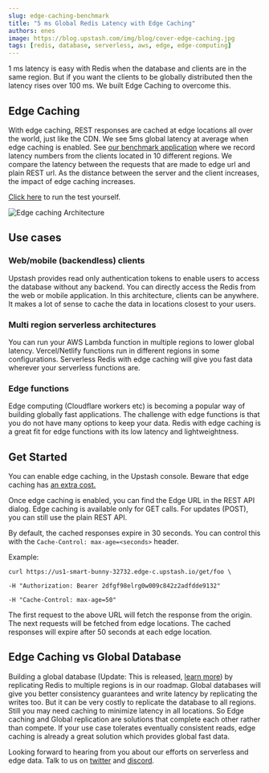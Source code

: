 ```yaml
---
slug: edge-caching-benchmark
title: "5 ms Global Redis Latency with Edge Caching"
authors: enes
image: https://blog.upstash.com/img/blog/cover-edge-caching.jpg
tags: [redis, database, serverless, aws, edge, edge-computing]
---
```


1 ms latency is easy with Redis when the database and clients are in the same region. But if you want the clients to be globally distributed then the latency rises over 100 ms. We built Edge Caching to overcome this.

## Edge Caching

With edge caching, REST responses are cached at edge locations all over the world, just like the CDN. We see 5ms global latency at average when edge caching is enabled. See [our benchmark application](https://edge-benchmark.vercel.app/) where we record latency numbers from the clients located in 10 different regions. We compare the latency between the requests that are made to edge url and plain REST url. As the distance between the server and the client increases, the impact of edge caching increases.

[Click here](https://edge-benchmark.vercel.app/) to run the test yourself.

![Edge caching Architecture](/blog/edge-caching.png "Edge caching Architecture")

## Use cases

### Web/mobile (backendless) clients

Upstash provides read only authentication tokens to enable users to access the database without any backend. You can directly access the Redis from the web or mobile application. In this architecture, clients can be anywhere. It makes a lot of sense to cache the data in locations closest to your users.

### Multi region serverless architectures

You can run your AWS Lambda function in multiple regions to lower global latency. Vercel/Netlify functions run in different regions in some configurations. Serverless Redis with edge caching will give you fast data wherever your serverless functions are.

### Edge functions

Edge computing (Cloudflare workers etc) is becoming a popular way of building globally fast applications. The challenge with edge functions is that you do not have many options to keep your data. Redis with edge caching is a great fit for edge functions with its low latency and lightweightness.

## Get Started

You can enable edge caching, in the Upstash console. Beware that edge caching has [an extra cost.](https://docs.upstash.com/account/pricing#edge-caching)

Once edge caching is enabled, you can find the Edge URL in the REST API dialog. Edge caching is available only for GET calls. For updates (POST), you can still use the plain REST API.

By default, the cached responses expire in 30 seconds. You can control this with the `Cache-Control: max-age=<seconds>` header.

Example:

```shell
curl https://us1-smart-bunny-32732.edge-c.upstash.io/get/foo \

-H "Authorization: Bearer 2dfgf98elrg0w009c842z2adfdde9132"

-H "Cache-Control: max-age=50"
```

The first request to the above URL will fetch the response from the origin. The next requests will be fetched from edge locations. The cached responses will expire after 50 seconds at each edge location.

## Edge Caching vs Global Database

Building a global database (Update: This is released, [learn more](https://blog.upstash.com/global-database)) by replicating Redis to multiple regions is in our roadmap. Global databases will give you better consistency guarantees and write latency by replicating the writes too. But it can be very costly to replicate the database to all regions. Still you may need caching to minimize latency in all locations. So Edge caching and Global replication are solutions that complete each other rather than compete. If your use case tolerates eventually consistent reads, edge caching is already a great solution which provides global fast data.

Looking forward to hearing from you about our efforts on serverless and edge data. Talk to us on [twitter](https://twitter.com/upstash) and [discord](https://discord.com/invite/w9SenAtbme).
